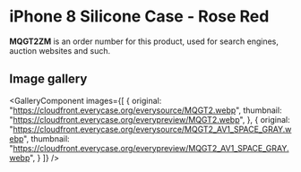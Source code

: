 
# iPhone 8 Silicone Case - Rose Red

<Callout type='info' emoji='👉🏻'>**MQGT2ZM** is an order number for this product, used for search engines, auction websites and such.</Callout>

## Image gallery

<GalleryComponent
    images={[
      {
        original: "https://cloudfront.everycase.org/everysource/MQGT2.webp",
        thumbnail: "https://cloudfront.everycase.org/everypreview/MQGT2.webp",
      },
      {
        original: "https://cloudfront.everycase.org/everysource/MQGT2_AV1_SPACE_GRAY.webp",
        thumbnail: "https://cloudfront.everycase.org/everypreview/MQGT2_AV1_SPACE_GRAY.webp",
      }
    ]}
  />
